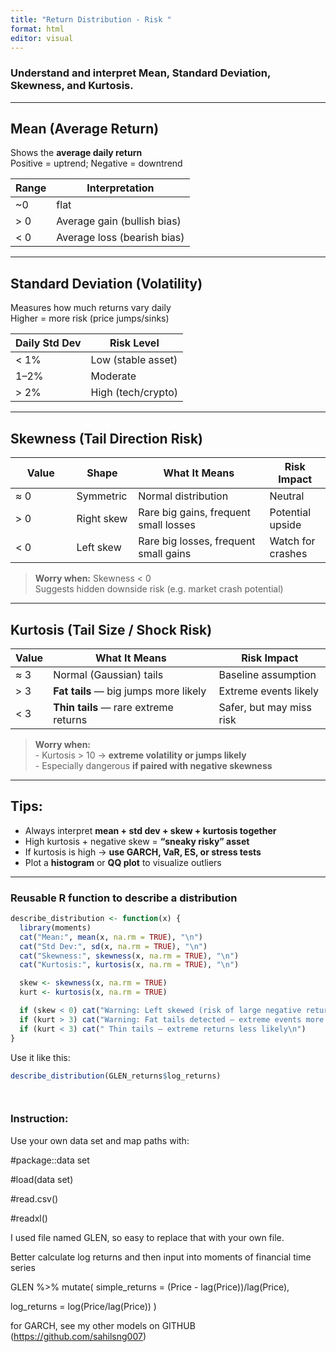 ---
title: "Return Distribution - Risk "
format: html
editor: visual
---

### Understand and interpret **Mean, Standard Deviation, Skewness, and Kurtosis**.

------------------------------------------------------------------------

## **Mean (Average Return)**

Shows the **average daily return**\
Positive = uptrend; Negative = downtrend

| Range | Interpretation              |
|-------|-----------------------------|
| \~0   | flat                        |
| \> 0  | Average gain (bullish bias) |
| \< 0  | Average loss (bearish bias) |

------------------------------------------------------------------------

## **Standard Deviation (Volatility)**

Measures how much returns vary daily\
Higher = more risk (price jumps/sinks)

| Daily Std Dev | Risk Level         |
|---------------|--------------------|
| \< 1%         | Low (stable asset) |
| 1–2%          | Moderate           |
| \> 2%         | High (tech/crypto) |

------------------------------------------------------------------------

## S**kewness (Tail Direction Risk)**

| Value | Shape      | What It Means                         | Risk Impact       |
|--------------|--------------|------------------------------|--------------|
| ≈ 0   | Symmetric  | Normal distribution                   | Neutral           |
| \> 0  | Right skew | Rare big gains, frequent small losses | Potential upside  |
| \< 0  | Left skew  | Rare big losses, frequent small gains | Watch for crashes |

> **Worry when:** Skewness \< 0\
> Suggests hidden downside risk (e.g. market crash potential)

------------------------------------------------------------------------

## **Kurtosis (Tail Size / Shock Risk)**

| Value | What It Means                         | Risk Impact              |
|-------|---------------------------------------|--------------------------|
| ≈ 3   | Normal (Gaussian) tails               | Baseline assumption      |
| \> 3  | **Fat tails** — big jumps more likely | Extreme events likely    |
| \< 3  | **Thin tails** — rare extreme returns | Safer, but may miss risk |

> **Worry when:**\
> - Kurtosis \> 10 → **extreme volatility or jumps likely**\
> - Especially dangerous **if paired with negative skewness**

------------------------------------------------------------------------

## Tips:

-   Always interpret **mean + std dev + skew + kurtosis together**
-   High kurtosis + negative skew = **“sneaky risky” asset**
-   If kurtosis is high → **use GARCH, VaR, ES, or stress tests**
-   Plot a **histogram** or **QQ plot** to visualize outliers

------------------------------------------------------------------------

### Reusable R function to describe a distribution

```{r}

describe_distribution <- function(x) {
  library(moments)
  cat("Mean:", mean(x, na.rm = TRUE), "\n")
  cat("Std Dev:", sd(x, na.rm = TRUE), "\n")
  cat("Skewness:", skewness(x, na.rm = TRUE), "\n")
  cat("Kurtosis:", kurtosis(x, na.rm = TRUE), "\n")

  skew <- skewness(x, na.rm = TRUE)
  kurt <- kurtosis(x, na.rm = TRUE)

  if (skew < 0) cat("Warning: Left skewed (risk of large negative returns)\n")
  if (kurt > 3) cat("Warning: Fat tails detected — extreme events more likely\n")
  if (kurt < 3) cat("️ Thin tails — extreme returns less likely\n")
}

```

Use it like this:

```{r}
describe_distribution(GLEN_returns$log_returns)
```

```         
```

``` r
```

### Instruction:

Use your own data set and map paths with:

#package::data set

#load(data set)

#read.csv()

#readxl()

I used file named GLEN, so easy to replace that with your own file.

Better calculate log returns and then input into moments of financial time series

GLEN %\>% mutate( simple_returns = (Price - lag(Price))/lag(Price),

log_returns = log(Price/lag(Price)) )

for GARCH, see my other models on GITHUB (<https://github.com/sahilsng007>)
